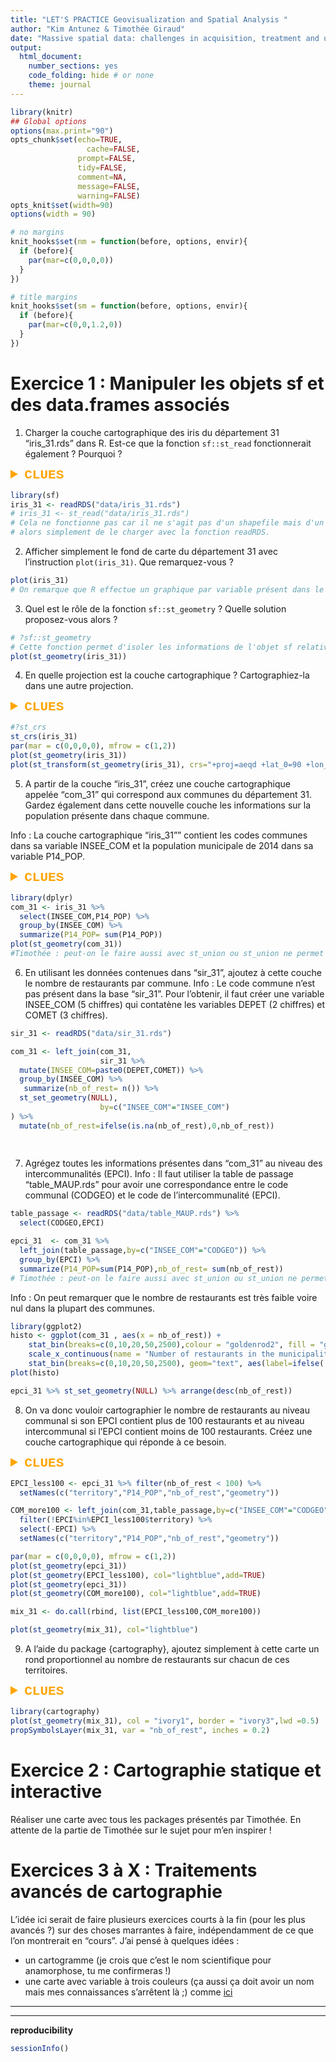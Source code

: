 ```yaml
---
title: "LET'S PRACTICE Geovisualization and Spatial Analysis "
author: "Kim Antunez & Timothée Giraud"
date: "Massive spatial data: challenges in acquisition, treatment and use for territories"
output: 
  html_document: 
    number_sections: yes
    code_folding: hide # or none
    theme: journal
---
```



```r
library(knitr)
## Global options
options(max.print="90")
opts_chunk$set(echo=TRUE,
	             cache=FALSE,
               prompt=FALSE,
               tidy=FALSE,
               comment=NA,
               message=FALSE,
               warning=FALSE)
opts_knit$set(width=90)
options(width = 90)

# no margins
knit_hooks$set(nm = function(before, options, envir){
  if (before){
    par(mar=c(0,0,0,0))
  } 
})

# title margins
knit_hooks$set(sm = function(before, options, envir){
  if (before){
    par(mar=c(0,0,1.2,0))
  } 
})


```

# Exercice 1 : Manipuler les objets sf et des data.frames associés

1. Charger la couche cartographique des iris du département 31 "iris_31.rds" dans R. Est-ce que la fonction `sf::st_read` fonctionnerait également ? Pourquoi ?

<details>
<summary style="color:orange;font-family:courier;font-size:150%"><b>CLUES</b></summary>
Utilisez la fonction `readRDS`.
</details>

```r
library(sf)
iris_31 <- readRDS("data/iris_31.rds")
# iris_31 <- st_read("data/iris_31.rds")
# Cela ne fonctionne pas car il ne s'agit pas d'un shapefile mais d'un fichier déjà mis au format R. Il suffit 
# alors simplement de le charger avec la fonction readRDS.

```


2. Afficher simplement le fond de carte du département 31 avec l'instruction `plot(iris_31)`.
Que remarquez-vous ? 


```r
plot(iris_31)
# On remarque que R effectue un graphique par variable présent dans le fichier sf, ici 3.


```


3. Quel est le rôle de la fonction `sf::st_geometry` ? Quelle solution proposez-vous alors ? 

```r
# ?sf::st_geometry
# Cette fonction permet d'isoler les informations de l'objet sf relatives à sa géométrie et d'ainsi mettre de côté les autres variables ici CODE_IRIS, P14_POP et INSEE_COM
plot(st_geometry(iris_31))
```

4. En quelle projection est la couche cartographique ? Cartographiez-la dans une autre projection. 

<details>
<summary style="color:orange;font-family:courier;font-size:150%"><b>CLUES</b></summary>
Utilisez la fonction `sf::st_crs` pour deviner la projection et `sf::st_transform` pour changer la projection.
</details>


```r
#?st_crs
st_crs(iris_31)
par(mar = c(0,0,0,0), mfrow = c(1,2))
plot(st_geometry(iris_31))
plot(st_transform(st_geometry(iris_31), crs="+proj=aeqd +lat_0=90 +lon_0=0"))
```

5. A partir de la couche "iris_31", créez une couche cartographique appelée "com_31" qui correspond aux communes du département 31. Gardez également dans cette nouvelle couche les informations sur la population présente dans chaque commune. 

Info : La couche cartographique "iris_31"" contient les codes communes dans sa variable INSEE_COM et la population municipale de 2014 dans sa variable P14_POP.


<details>
<summary style="color:orange;font-family:courier;font-size:150%"><b>CLUES</b></summary>
Utilisez les fonctions classiques du package dplyr `select`, `group_by` et `summarize` qui s'appliquent aussi sur des objets de type sf.
</details>


```r
library(dplyr)
com_31 <- iris_31 %>%
  select(INSEE_COM,P14_POP) %>%
  group_by(INSEE_COM) %>% 
  summarize(P14_POP= sum(P14_POP))
plot(st_geometry(com_31))
#Timothée : peut-on le faire aussi avec st_union ou st_union ne permet pas le group_by ?
```

6. En utilisant les données contenues dans "sir_31", ajoutez à cette couche le nombre de restaurants par commune. 
Info : Le code commune n'est pas présent dans la base "sir_31". Pour l'obtenir, il faut créer une variable INSEE_COM (5 chiffres) qui contatène les variables DEPET (2 chiffres) et COMET (3 chiffres).

```r
sir_31 <- readRDS("data/sir_31.rds")

com_31 <- left_join(com_31,
                    sir_31 %>%
  mutate(INSEE_COM=paste0(DEPET,COMET)) %>% 
  group_by(INSEE_COM) %>% 
   summarize(nb_of_rest= n()) %>% 
  st_set_geometry(NULL),
                    by=c("INSEE_COM"="INSEE_COM")
) %>% 
  mutate(nb_of_rest=ifelse(is.na(nb_of_rest),0,nb_of_rest))
                    
  
```

7. Agrégez toutes les informations présentes dans "com_31" au niveau des intercommunalités (EPCI). 
Info : Il faut utiliser la table de passage "table_MAUP.rds" pour avoir une correspondance entre le code communal (CODGEO) et le code de l'intercommunalité (EPCI).
 

```r
table_passage <- readRDS("data/table_MAUP.rds") %>% 
  select(CODGEO,EPCI)

epci_31  <- com_31 %>%
  left_join(table_passage,by=c("INSEE_COM"="CODGEO")) %>% 
  group_by(EPCI) %>% 
  summarize(P14_POP=sum(P14_POP),nb_of_rest= sum(nb_of_rest))
# Timothée : peut-on le faire aussi avec st_union ou st_union ne permet pas le group_by ?
```


Info : On peut remarquer que le nombre de restaurants est très faible voire nul dans la plupart des communes.   


```r
library(ggplot2)
histo <- ggplot(com_31 , aes(x = nb_of_rest)) +
    stat_bin(breaks=c(0,10,20,50,2500),colour = "goldenrod2", fill = "gold1") +
    scale_x_continuous(name = "Number of restaurants in the municipality") +
    stat_bin(breaks=c(0,10,20,50,2500), geom="text", aes(label=ifelse(..count..!=0,..count..,""), vjust=-0.1))
plot(histo)

epci_31 %>% st_set_geometry(NULL) %>% arrange(desc(nb_of_rest))


```


8. On va donc vouloir cartographier le nombre de restaurants au niveau communal si son EPCI contient plus de 100 restaurants et au niveau intercommunal si l'EPCI contient moins de 100 restaurants. Créez une couche cartographique qui réponde à ce besoin. 

<details>
<summary style="color:orange;font-family:courier;font-size:150%"><b>CLUES</b></summary>
Commencez par créer les couches EPCI_less100 et COM_more100 qui correspondent respectivement aux EPCI qui contiennent moins de 100 restaurants et aux communes qui appartiennent à un EPCI contenant plus de 100 restaurants. 
Puis, utilisez l'instruction `do.call(rbind, list(EPCI_less100,COM_more100))` pour les fusionner.
</details>


```r
EPCI_less100 <- epci_31 %>% filter(nb_of_rest < 100) %>% 
  setNames(c("territory","P14_POP","nb_of_rest","geometry"))

COM_more100 <- left_join(com_31,table_passage,by=c("INSEE_COM"="CODGEO")) %>% 
  filter(!EPCI%in%EPCI_less100$territory) %>% 
  select(-EPCI) %>% 
  setNames(c("territory","P14_POP","nb_of_rest","geometry"))

par(mar = c(0,0,0,0), mfrow = c(1,2))
plot(st_geometry(epci_31))
plot(st_geometry(EPCI_less100), col="lightblue",add=TRUE)
plot(st_geometry(epci_31))
plot(st_geometry(COM_more100), col="lightblue",add=TRUE)

mix_31 <- do.call(rbind, list(EPCI_less100,COM_more100))

plot(st_geometry(mix_31), col="lightblue")

```

9. A l'aide du package {cartography}, ajoutez simplement à cette carte un rond proportionnel au nombre de restaurants sur chacun de ces territoires.

<details>
<summary style="color:orange;font-family:courier;font-size:150%"><b>CLUES</b></summary>
C'est la fonction `propSymbolsLayer` qui permet de dessiner des ronds proportionnels. 
</details>


```r
library(cartography)
plot(st_geometry(mix_31), col = "ivory1", border = "ivory3",lwd =0.5)
propSymbolsLayer(mix_31, var = "nb_of_rest", inches = 0.2)
```


# Exercice 2 : Cartographie statique et interactive

Réaliser une carte avec tous les packages présentés par Timothée. En attente de la partie de Timothée sur le sujet pour m'en inspirer !

# Exercices 3 à X : Traitements avancés de cartographie

L'idée ici serait de faire plusieurs exercices courts à la fin (pour les plus avancés ?) sur des choses marrantes à faire, indépendamment de ce que l'on montrerait en "cours".
J'ai pensé à quelques idées : 

 * un cartogramme (je crois que c'est le nom scientifique pour anamorphose, tu me confirmeras !)
 * une carte avec variable à trois couleurs (ça aussi ça doit avoir un nom mais mes connaissances s'arrêtent là ;) comme [ici](https://github.com/ikashnitsky/the-lancet-2018)




--------------------------------------------

--------------------------------------------

**reproducibility**

```r
sessionInfo()
```
